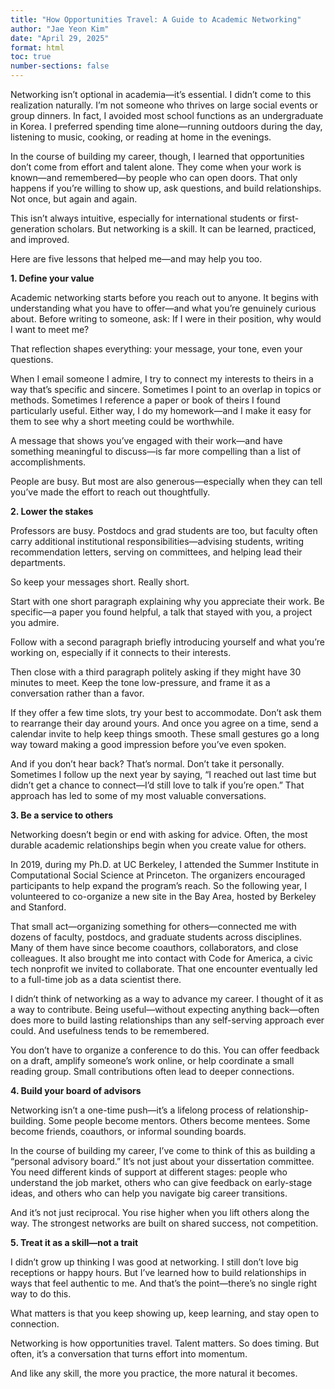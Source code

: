 ```yaml
---
title: "How Opportunities Travel: A Guide to Academic Networking"
author: "Jae Yeon Kim"
date: "April 29, 2025"
format: html
toc: true
number-sections: false
---
```


Networking isn’t optional in academia—it’s essential. I didn’t come to this realization naturally. I’m not someone who thrives on large social events or group dinners. In fact, I avoided most school functions as an undergraduate in Korea. I preferred spending time alone—running outdoors during the day, listening to music, cooking, or reading at home in the evenings.

In the course of building my career, though, I learned that opportunities don’t come from effort and talent alone. They come when your work is known—and remembered—by people who can open doors. That only happens if you’re willing to show up, ask questions, and build relationships. Not once, but again and again.

This isn’t always intuitive, especially for international students or first-generation scholars. But networking is a skill. It can be learned, practiced, and improved.

Here are five lessons that helped me—and may help you too.

**1. Define your value**

Academic networking starts before you reach out to anyone. It begins with understanding what you have to offer—and what you’re genuinely curious about. Before writing to someone, ask: If I were in their position, why would I want to meet me?

That reflection shapes everything: your message, your tone, even your questions.

When I email someone I admire, I try to connect my interests to theirs in a way that’s specific and sincere. Sometimes I point to an overlap in topics or methods. Sometimes I reference a paper or book of theirs I found particularly useful. Either way, I do my homework—and I make it easy for them to see why a short meeting could be worthwhile.

A message that shows you’ve engaged with their work—and have something meaningful to discuss—is far more compelling than a list of accomplishments.

People are busy. But most are also generous—especially when they can tell you’ve made the effort to reach out thoughtfully.

**2. Lower the stakes**

Professors are busy. Postdocs and grad students are too, but faculty often carry additional institutional responsibilities—advising students, writing recommendation letters, serving on committees, and helping lead their departments.

So keep your messages short. Really short.

Start with one short paragraph explaining why you appreciate their work. Be specific—a paper you found helpful, a talk that stayed with you, a project you admire.

Follow with a second paragraph briefly introducing yourself and what you’re working on, especially if it connects to their interests.

Then close with a third paragraph politely asking if they might have 30 minutes to meet. Keep the tone low-pressure, and frame it as a conversation rather than a favor.

If they offer a few time slots, try your best to accommodate. Don’t ask them to rearrange their day around yours. And once you agree on a time, send a calendar invite to help keep things smooth. These small gestures go a long way toward making a good impression before you’ve even spoken.

And if you don’t hear back? That’s normal. Don’t take it personally. Sometimes I follow up the next year by saying, "I reached out last time but didn’t get a chance to connect—I’d still love to talk if you’re open." That approach has led to some of my most valuable conversations.

**3. Be a service to others**

Networking doesn’t begin or end with asking for advice. Often, the most durable academic relationships begin when you create value for others.

In 2019, during my Ph.D. at UC Berkeley, I attended the Summer Institute in Computational Social Science at Princeton. The organizers encouraged participants to help expand the program’s reach. So the following year, I volunteered to co-organize a new site in the Bay Area, hosted by Berkeley and Stanford.

That small act—organizing something for others—connected me with dozens of faculty, postdocs, and graduate students across disciplines. Many of them have since become coauthors, collaborators, and close colleagues. It also brought me into contact with Code for America, a civic tech nonprofit we invited to collaborate. That one encounter eventually led to a full-time job as a data scientist there.

I didn’t think of networking as a way to advance my career. I thought of it as a way to contribute. Being useful—without expecting anything back—often does more to build lasting relationships than any self-serving approach ever could. And usefulness tends to be remembered.

You don’t have to organize a conference to do this. You can offer feedback on a draft, amplify someone’s work online, or help coordinate a small reading group. Small contributions often lead to deeper connections.

**4. Build your board of advisors**

Networking isn’t a one-time push—it’s a lifelong process of relationship-building. Some people become mentors. Others become mentees. Some become friends, coauthors, or informal sounding boards.

In the course of building my career, I’ve come to think of this as building a "personal advisory board." It’s not just about your dissertation committee. You need different kinds of support at different stages: people who understand the job market, others who can give feedback on early-stage ideas, and others who can help you navigate big career transitions.

And it’s not just reciprocal. You rise higher when you lift others along the way. The strongest networks are built on shared success, not competition.

**5. Treat it as a skill—not a trait**

I didn’t grow up thinking I was good at networking. I still don’t love big receptions or happy hours. But I’ve learned how to build relationships in ways that feel authentic to me. And that’s the point—there’s no single right way to do this.

What matters is that you keep showing up, keep learning, and stay open to connection.

Networking is how opportunities travel. Talent matters. So does timing. But often, it’s a conversation that turns effort into momentum.

And like any skill, the more you practice, the more natural it becomes.
